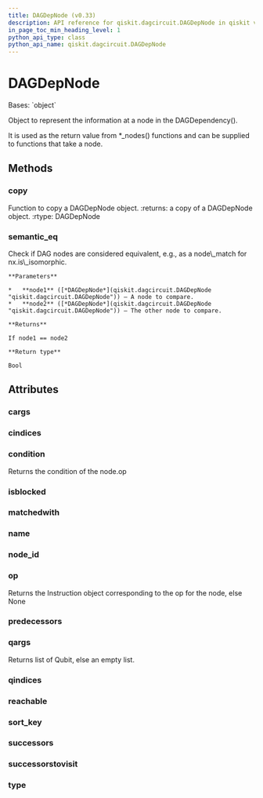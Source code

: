 ```yaml
---
title: DAGDepNode (v0.33)
description: API reference for qiskit.dagcircuit.DAGDepNode in qiskit v0.33
in_page_toc_min_heading_level: 1
python_api_type: class
python_api_name: qiskit.dagcircuit.DAGDepNode
---
```


# DAGDepNode

<Class id="qiskit.dagcircuit.DAGDepNode" isDedicatedPage={true} github="https://github.com/qiskit/qiskit/tree/stable/0.19/qiskit/dagcircuit/dagdepnode.py" signature="DAGDepNode(type=None, op=None, name=None, qargs=None, cargs=None, condition=None, successors=None, predecessors=None, reachable=None, matchedwith=None, successorstovisit=None, isblocked=None, qindices=None, cindices=None, nid=- 1)" modifiers="class">
  Bases: `object`

  Object to represent the information at a node in the DAGDependency().

  It is used as the return value from \*\_nodes() functions and can be supplied to functions that take a node.

  ## Methods

  <span id="qiskit-dagcircuit-dagdepnode-copy" />

  ### copy

  <Function id="qiskit.dagcircuit.DAGDepNode.copy" signature="DAGDepNode.copy()">
    Function to copy a DAGDepNode object. :returns: a copy of a DAGDepNode object. :rtype: DAGDepNode
  </Function>

  <span id="qiskit-dagcircuit-dagdepnode-semantic-eq" />

  ### semantic\_eq

  <Function id="qiskit.dagcircuit.DAGDepNode.semantic_eq" signature="DAGDepNode.semantic_eq(node1, node2)" modifiers="static">
    Check if DAG nodes are considered equivalent, e.g., as a node\_match for nx.is\_isomorphic.

    **Parameters**

    *   **node1** ([*DAGDepNode*](qiskit.dagcircuit.DAGDepNode "qiskit.dagcircuit.DAGDepNode")) – A node to compare.
    *   **node2** ([*DAGDepNode*](qiskit.dagcircuit.DAGDepNode "qiskit.dagcircuit.DAGDepNode")) – The other node to compare.

    **Returns**

    If node1 == node2

    **Return type**

    Bool
  </Function>

  ## Attributes

  ### cargs

  <Attribute id="qiskit.dagcircuit.DAGDepNode.cargs" />

  ### cindices

  <Attribute id="qiskit.dagcircuit.DAGDepNode.cindices" />

  ### condition

  <Attribute id="qiskit.dagcircuit.DAGDepNode.condition">
    Returns the condition of the node.op
  </Attribute>

  ### isblocked

  <Attribute id="qiskit.dagcircuit.DAGDepNode.isblocked" />

  ### matchedwith

  <Attribute id="qiskit.dagcircuit.DAGDepNode.matchedwith" />

  ### name

  <Attribute id="qiskit.dagcircuit.DAGDepNode.name" />

  ### node\_id

  <Attribute id="qiskit.dagcircuit.DAGDepNode.node_id" />

  ### op

  <Attribute id="qiskit.dagcircuit.DAGDepNode.op">
    Returns the Instruction object corresponding to the op for the node, else None
  </Attribute>

  ### predecessors

  <Attribute id="qiskit.dagcircuit.DAGDepNode.predecessors" />

  ### qargs

  <Attribute id="qiskit.dagcircuit.DAGDepNode.qargs">
    Returns list of Qubit, else an empty list.
  </Attribute>

  ### qindices

  <Attribute id="qiskit.dagcircuit.DAGDepNode.qindices" />

  ### reachable

  <Attribute id="qiskit.dagcircuit.DAGDepNode.reachable" />

  ### sort\_key

  <Attribute id="qiskit.dagcircuit.DAGDepNode.sort_key" />

  ### successors

  <Attribute id="qiskit.dagcircuit.DAGDepNode.successors" />

  ### successorstovisit

  <Attribute id="qiskit.dagcircuit.DAGDepNode.successorstovisit" />

  ### type

  <Attribute id="qiskit.dagcircuit.DAGDepNode.type" />
</Class>

